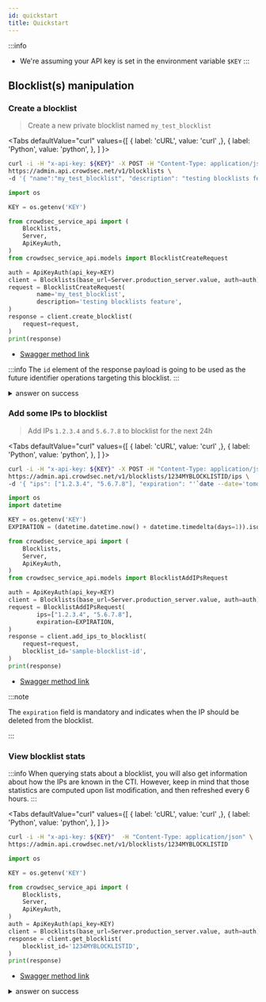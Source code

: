 ```yaml
---
id: quickstart
title: Quickstart
---
```



:::info
 - We're assuming your API key is set in the environment variable `$KEY`
:::

## Blocklist(s) manipulation

### Create a blocklist

> Create a new private blocklist named `my_test_blocklist`

<Tabs
  defaultValue="curl"
  values={[
    { label: 'cURL', value: 'curl' ,},
    { label: 'Python', value: 'python', },
  ]
}>
<TabItem value="curl">

```bash
curl -i -H "x-api-key: ${KEY}" -X POST -H "Content-Type: application/json" \
https://admin.api.crowdsec.net/v1/blocklists \
-d '{ "name":"my_test_blocklist", "description": "testing blocklists feature" }' 
```

</TabItem>
<TabItem value="python">

```python
import os

KEY = os.getenv('KEY')

from crowdsec_service_api import (
    Blocklists,
    Server,
    ApiKeyAuth,
)
from crowdsec_service_api.models import BlocklistCreateRequest

auth = ApiKeyAuth(api_key=KEY)
client = Blocklists(base_url=Server.production_server.value, auth=auth)
request = BlocklistCreateRequest(
        name='my_test_blocklist',
        description='testing blocklists feature',
)
response = client.create_blocklist(
    request=request,
)
print(response)
```

</TabItem>
</Tabs>

 - [Swagger method link](https://admin.api.crowdsec.net/v1/docs#/Blocklists/createBlocklist)

:::info
The `id` element of the response payload is going to be used as the future identifier operations targeting this blocklist.
:::

<details>
  <summary>answer on success</summary>

```json
{
  "id": "1234MYBLOCKLISTID",
  "created_at": "2024-06-06T07:33:38.509837Z",
  "updated_at": "2024-06-06T07:33:38.509839Z",
  "name": "my_test_blocklist",
  "label": "my_test_blocklist",
  "description": "testing blocklists feature",
  "references": [],
  "is_private": true,
  "tags": [],
  "pricing_tier": "free",
  "source": "custom",
  "stats": {
    "content_stats": {
      "total_seen": 0,
      "total_fire": 0,
      "total_seen_1m": 0,
      "total_in_other_lists": 0,
      "total_false_positive": 0,
      "false_positive_removed_by_crowdsec": 0,
      "most_present_behaviors": [],
      "most_present_categories": [],
      "most_present_scenarios": [],
      "top_as": [],
      "top_attacking_countries": [],
      "top_ips": [],
      "updated_at": null
    },
    "usage_stats": {
      "engines_subscribed_directly": 0,
      "engines_subscribed_through_org": 0,
      "engines_subscribed_through_tag": 0,
      "total_subscribed_engines": 0,
      "updated_at": null
    },
    "addition_2days": 0,
    "addition_month": 0,
    "suppression_2days": 0,
    "suppression_month": 0,
    "change_2days_percentage": 0,
    "change_month_percentage": 0,
    "count": 0,
    "updated_at": null
  },
  "from_cti_query": null,
  "since": null,
  "shared_with": [],
  "organization_id": "MY-ORG-ID-abcdef1234",
  "subscribers": []
}

```

</details>


### Add some IPs to blocklist

> Add IPs `1.2.3.4` and `5.6.7.8` to blocklist for the next 24h

<Tabs
  defaultValue="curl"
  values={[
    { label: 'cURL', value: 'curl' ,},
    { label: 'Python', value: 'python', },
  ]
}>
<TabItem value="curl">

```bash
curl -i -H "x-api-key: ${KEY}" -X POST -H "Content-Type: application/json" \
https://admin.api.crowdsec.net/v1/blocklists/1234MYBLOCKLISTID/ips \
-d '{ "ips": ["1.2.3.4", "5.6.7.8"], "expiration": "'`date --date='tomorrow' '+%FT%T'`'"}'
```

</TabItem>
<TabItem value="python">

```python
import os
import datetime

KEY = os.getenv('KEY')
EXPIRATION = (datetime.datetime.now() + datetime.timedelta(days=1)).isoformat()

from crowdsec_service_api import (
    Blocklists,
    Server,
    ApiKeyAuth,
)
from crowdsec_service_api.models import BlocklistAddIPsRequest

auth = ApiKeyAuth(api_key=KEY)
client = Blocklists(base_url=Server.production_server.value, auth=auth)
request = BlocklistAddIPsRequest(
        ips=["1.2.3.4", "5.6.7.8"],
        expiration=EXPIRATION,
)
response = client.add_ips_to_blocklist(
    request=request,
    blocklist_id='sample-blocklist-id',
)
print(response)
```

</TabItem>
</Tabs>

 - [Swagger method link](https://admin.api.crowdsec.net/v1/docs#/Blocklists/addIpsToBlocklist)


:::note

The `expiration` field is mandatory and indicates when the IP should be deleted from the blocklist.

:::


### View blocklist stats

:::info
When querying stats about a blocklist, you will also get information about how the IPs are known in the CTI.
However, keep in mind that those statistics are computed upon list modification, and then refreshed every 6 hours.
:::

<Tabs
  defaultValue="curl"
  values={[
    { label: 'cURL', value: 'curl' ,},
    { label: 'Python', value: 'python', },
  ]
}>
<TabItem value="curl">

```bash
curl -i -H "x-api-key: ${KEY}"  -H "Content-Type: application/json" \
https://admin.api.crowdsec.net/v1/blocklists/1234MYBLOCKLISTID
```

</TabItem>
<TabItem value="python">

```python
import os

KEY = os.getenv('KEY')

from crowdsec_service_api import (
    Blocklists,
    Server,
    ApiKeyAuth,
)
auth = ApiKeyAuth(api_key=KEY)
client = Blocklists(base_url=Server.production_server.value, auth=auth)
response = client.get_blocklist(
    blocklist_id='1234MYBLOCKLISTID',
)
print(response)
```

</TabItem>
</Tabs>

 - [Swagger method link](https://admin.api.crowdsec.net/v1/docs#/Blocklists/getBlocklist)


<details>
  <summary>answer on success</summary>
```json
{
  "id": "1234MYBLOCKLISTID",
  "created_at": "2024-06-06T07:33:38.509000Z",
  "updated_at": "2024-06-06T07:33:38.509000Z",
  "name": "my_test_blocklist",
  "label": "my_test_blocklist",
  "description": "testing blocklists feature",
  "references": [],
  "is_private": true,
  "tags": [],
  "pricing_tier": "free",
  "source": "custom",
  "stats": {
    "content_stats": {
      "total_seen": 1,
      "total_fire": 0,
      "total_seen_1m": 0,
      "total_in_other_lists": 1,
      "total_false_positive": 0,
      "false_positive_removed_by_crowdsec": 0,
      "most_present_behaviors": [
        {
          "name": "ssh:bruteforce",
          "label": "SSH Bruteforce",
          "description": "IP has been reported for performing brute force on ssh services.",
          "references": [],
          "total_ips": 1
        },
        {
          "name": "http:dos",
          "label": "HTTP DoS",
          "description": "IP has been reported trying to perform denial of service attacks.",
          "references": [],
          "total_ips": 1
        },
        {
          "name": "tcp:scan",
          "label": "TCP Scan",
          "description": "IP has been reported for performing TCP port scanning.",
          "references": [],
          "total_ips": 1
        },
        {
          "name": "http:scan",
          "label": "HTTP Scan",
          "description": "IP has been reported for performing actions related to HTTP vulnerability scanning and discovery.",
          "references": [],
          "total_ips": 1
        },
        {
          "name": "http:exploit",
          "label": "HTTP Exploit",
          "description": "IP has been reported for attempting to exploit a vulnerability in a web application.",
          "references": [],
          "total_ips": 1
        },
        {
          "name": "http:bruteforce",
          "label": "HTTP Bruteforce",
          "description": "IP has been reported for performing a HTTP brute force attack (either generic HTTP probing or applicative related brute force).",
          "references": [],
          "total_ips": 1
        }
      ],
      "most_present_categories": [
        {
          "name": "proxy:vpn",
          "label": "VPN",
          "description": "IP exposes a VPN service or is being flagged as one.",
          "total_ips": 1
        }
      ],
      "most_present_scenarios": [
        {
          "name": "crowdsecurity/nginx-req-limit-exceeded",
          "label": "Nginx request limit exceeded",
          "description": "Detects IPs which violate nginx's user set request limit.",
          "references": [],
          "total_ips": 1
        },
        {
          "name": "crowdsecurity/jira_cve-2021-26086",
          "label": "Jira CVE-2021-26086 exploitation",
          "description": "Detect Atlassian Jira CVE-2021-26086 exploitation attemps",
          "references": [],
          "total_ips": 1
        },
        {
          "name": "crowdsecurity/http-bad-user-agent",
          "label": "Bad User Agent",
          "description": "Detect usage of bad User Agent",
          "references": [],
          "total_ips": 1
        },
        {
          "name": "crowdsecurity/ssh-bf",
          "label": "SSH Bruteforce",
          "description": "Detect ssh bruteforce",
          "references": [],
          "total_ips": 1
        },
        {
          "name": "crowdsecurity/CVE-2017-9841",
          "label": "PHP Unit Test Framework CVE-2017-9841",
          "description": "Detect CVE-2017-9841 exploits",
          "references": [],
          "total_ips": 1
        },
        {
          "name": "crowdsecurity/vpatch-env-access",
          "label": "Access to .env file",
          "description": "Detect access to .env files",
          "references": [],
          "total_ips": 1
        },
        {
          "name": "firewallservices/pf-scan-multi_ports",
          "label": "PF Scan Multi Ports",
          "description": "ban IPs that are scanning us",
          "references": [],
          "total_ips": 1
        },
        {
          "name": "crowdsecurity/ssh-slow-bf",
          "label": "SSH Slow Bruteforce",
          "description": "Detect slow ssh bruteforce",
          "references": [],
          "total_ips": 1
        },
        {
          "name": "crowdsecurity/http-bf-wordpress_bf_xmlrpc",
          "label": "WP XMLRPC bruteforce",
          "description": "detect wordpress bruteforce on xmlrpc",
          "references": [],
          "total_ips": 1
        },
        {
          "name": "crowdsecurity/http-probing",
          "label": "HTTP Probing",
          "description": "Detect site scanning/probing from a single ip",
          "references": [],
          "total_ips": 1
        }
      ],
      "top_as": [
        {
          "as_num": "0",
          "as_name": "AS0",
          "total_ips": 1
        }
      ],
      "top_attacking_countries": [
        {
          "country_short": "AU",
          "total_ips": 1
        }
      ],
      "top_ips": [
        {
          "ip": "1.2.3.4",
          "total_signals_1m": 4,
          "reputation": "suspicious"
        }
      ],
      "updated_at": "2024-06-06T10:31:28.724000Z"
    },
    "usage_stats": {
      "engines_subscribed_directly": 0,
      "engines_subscribed_through_org": 0,
      "engines_subscribed_through_tag": 0,
      "total_subscribed_engines": 0,
      "updated_at": "2024-06-06T10:31:28.727000Z"
    },
    "addition_2days": 2,
    "addition_month": 2,
    "suppression_2days": 0,
    "suppression_month": 0,
    "change_2days_percentage": 100,
    "change_month_percentage": 100,
    "count": 2,
    "updated_at": "2024-06-06T10:31:28.727000Z"
  },
  "from_cti_query": null,
  "since": null,
  "shared_with": [],
  "organization_id": "MY-ORG-ID-abcdef1234",
  "subscribers": []
}

```
</details>


### Subscribe to a blocklist

You can see details about the [subscriber's logic here](/unversioned/service_api/blocklists.md#blocklist-subscription-mechanism).

<Tabs
  defaultValue="curl"
  values={[
    { label: 'cURL', value: 'curl' ,},
    { label: 'Python', value: 'python', },
  ]
}>
<TabItem value="curl">

```bash
curl -i -H "x-api-key: ${KEY}" -X POST -H "Content-Type: application/json" \
https://admin.api.crowdsec.net/v1//blocklists/1234MYBLOCKLISTID/subscribers \
-d '{ "ids": ["SECENGINEID5678"], "entity_type": "engine", "remediation": "ban" }'
```

</TabItem>
<TabItem value="python">

```python
import os

KEY = os.getenv('KEY')

from crowdsec_service_api import (
    Blocklists,
    Server,
    ApiKeyAuth,
)
from crowdsec_service_api.models import BlocklistSubscriptionRequest

auth = ApiKeyAuth(api_key=KEY)
client = Blocklists(base_url=Server.production_server.value, auth=auth)
request = BlocklistSubscriptionRequest(
        ids=['SECENGINEID5678'],
        entity_type='engine',
        remediation="ban",
)
response = client.subscribe_blocklist(
    request=request,
    blocklist_id='1234MYBLOCKLISTID',
)
print(response)
```

</TabItem>
</Tabs>

 - [Swagger method link](https://admin.api.crowdsec.net/v1/docs#/Blocklists/subscribeBlocklist)

<details>
  <summary>answer on success</summary>
```json
{"updated":["SECENGINEID5678"],"errors":[]}
```
</details>


### Download blocklist content

<Tabs
  defaultValue="curl"
  values={[
    { label: 'cURL', value: 'curl' ,},
    { label: 'Python', value: 'python', },
  ]
}>
<TabItem value="curl">

```bash
GET -H "x-api-key: ${KEY}" https://admin.api.crowdsec.net/v1/blocklists/1234MYBLOCKLISTID/download
```

</TabItem>
<TabItem value="python">

```python
import os

KEY = os.getenv('KEY')

from crowdsec_service_api import (
    Blocklists,
    Server,
    ApiKeyAuth,
)
auth = ApiKeyAuth(api_key=KEY)
client = Blocklists(base_url=Server.production_server.value, auth=auth)
response = client.download_blocklist_content(
    blocklist_id='1234MYBLOCKLISTID',
    if_modified_since=None,
    if_none_match=None,
)
print(response)
```

</TabItem>
</Tabs>

<details>
  <summary>answer on success</summary>
```text
1.2.3.4
5.6.7.8
```
</details>

## Integrations manipulation

### Creating integration

<Tabs
  defaultValue="curl"
  values={[
    { label: 'cURL', value: 'curl' ,},
    { label: 'Python', value: 'python', },
  ]
}>
<TabItem value="curl">

```bash
curl -i -H "x-api-key: ${KEY}" -X POST -H "Content-Type: application/json" \
https://admin.api.crowdsec.net/v1/integrations \
-d '{ "name": "test_integration_1", "description": "my test integration", "entity_type": "firewall_integration", "output_format": "plain_text" }'
```

</TabItem>
<TabItem value="python">

```python
import os

KEY = os.getenv('KEY')

from crowdsec_service_api import (
    Integrations,
    Server,
    ApiKeyAuth,
)
from crowdsec_service_api.models import IntegrationCreateRequest

auth = ApiKeyAuth(api_key=KEY)
client = Integrations(base_url=Server.production_server.value, auth=auth)
request = IntegrationCreateRequest(
  name='test_integration_1',
  description='my test integration',
  entity_type='firewall_integration',
  output_format='plain_text',
)
response = client.create_integration(
    request=request,
)
print(response)
```

</TabItem>
</Tabs>

:::warning
The `username` and `password` will only be displayed at creation time, be sure to write them down. If you lose them, you can always regenerate them with the [`update`](https://admin.api.crowdsec.net/v1/docs#/Integrations/updateIntegration) method.
:::

 - [Swagger method link](https://admin.api.crowdsec.net/v1/docs#/Integrations/createIntegration)

<details>
  <summary>answer on success</summary>
```json
{
  "id": "INTEGRATIONID12345",
  "name": "test_integration_1",
  "organization_id": "MY-ORG-ID-abcdef1234",
  "description": "my test integration",
  "created_at": "2024-06-07T14:00:31.645929Z",
  "updated_at": "2024-06-07T14:00:31.645943Z",
  "entity_type": "firewall_integration",
  "output_format": "plain_text",
  "last_pull": null,
  "blocklists": [],
  "endpoint": "https://admin.api.crowdsec.net/v1/integrations/INTEGRATIONID12345/content",
  "stats": {
    "count": 0
  },
  "credentials": {
    "username": "<login>",
    "password": "<password>"
  }
}

```
</details>

### View integration content

View integration content allows you to preview the list of IPs that are returned to your firewall (or whatever is going to consume the integration).

```bash
curl -i   -u '<login>:<password>' https://admin.api.crowdsec.net/v1/integrations/INTEGRATIONID12345/content
```
